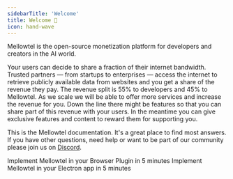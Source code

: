 ```yaml
---
sidebarTitle: 'Welcome'
title: Welcome 👋
icon: hand-wave
---
```


Mellowtel is the open-source monetization platform for developers and creators in the AI world.

Your users can decide to share a fraction of their internet bandwidth. Trusted partners — from startups to enterprises — access the internet to retrieve publicly available data from websites and you get a share of the revenue they pay. The revenue split is 55% to developers and 45% to Mellowtel. As we scale we will be able to offer more services and increase the revenue for you.
Down the line there might be features so that you can share part of this revenue with your users. In the meantime you can give exclusive features and content to reward them for supporting you.

This is the Mellowtel documentation. It's a great place to find most answers. If you have other questions, need help or want to be part of our community please join us on [Discord](https://discord.com/invite/txAZp4MSDe).

<CardGroup cols={2}>
    <Card title="Browser plugins" icon="puzzle-piece" href="/browser-plugins">
        Implement Mellowtel in your Browser Plugin in 5 minutes
    </Card>
    <Card title="Electron" icon="atom" href="/electron">
        Implement Mellowtel in your Electron app in 5 minutes
    </Card>
</CardGroup>
